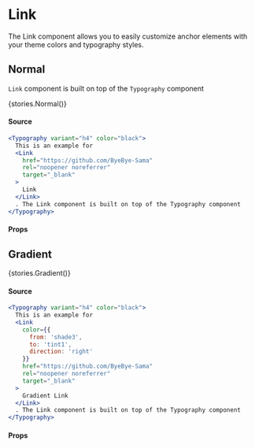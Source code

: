 
<Meta title="Navigation|Link" />

# Link

<p style={{fontSize: '22px'}}>The Link component allows you to easily customize anchor elements with your theme colors and typography styles.</p>

## Normal

`Link` component is built on top of the `Typography` component

<Preview>
  <Story name="Normal" argTypes={{
    children: {
      type: { 
        required: true 
      },
      description: 'The content of the link.',
      table: {
        type: {
          summary: 'node',
        }
      },
      control: {
        type: null
      }
    },
    color: {
      description: 'The color of the link content and underline.',
      table: {
        type: {
          summary: `'primary'|'tint1'|'tint2'|'tint3'|'shade1'|'shade2'|'shade3'| +6`,
          detail: `'white'|'black'|'primary00'|'primary25'|'primary50'|'primary75'`
        },
        defaultValue: {
          summary: `'primary'`
        }
      },
      control: {
        type: null
      }
    },
    underline: {
      description: 'Controls when the link should have an underline.',
      table: {
        type: {
          summary: `'hover'|'none'|'always'`
        },
        defaultValue: {
          summary: `'hover'`
        }
      },
      control: {
        type: null
      }
    }
}}>{stories.Normal()}</Story>
</Preview>

#### Source 

```jsx
<Typography variant="h4" color="black">
  This is an example for
  <Link
    href="https://github.com/ByeBye-Sama"
    rel="noopener noreferrer"
    target="_blank"
  >
    Link
  </Link>
  . The Link component is built on top of the Typography component
</Typography>
```

#### Props

<Props story="Normal" />

## Gradient

<Preview>
  <Story name="Gradient" argTypes={{
    children: {
      type: { 
        required: true 
      },
      description: 'The content of the link.',
      table: {
        type: {
          summary: 'node',
        }
      },
      control: {
        type: null
      }
    },
    color: {
      description: 'The color of the link content and underline.',
      table: {
        type: {
          summary: `{ from: 'color', to: 'color', direction: 'direction' }`,
          detail: `direction: 'right'|'left'|'top'|'bottom'|'right top'|'right bottom'|'left top'|'left bottom'`,
        }
      },
      control: {
        type: null
      }
    },
    underline: {
      description: 'Controls when the link should have an underline.',
      table: {
        type: {
          summary: `'hover'|'none'|'always'`
        },
        defaultValue: {
          summary: `'hover'`
        }
      },
      control: {
        type: null
      }
    }
}}>{stories.Gradient()}</Story>
</Preview>

#### Source

```jsx
<Typography variant="h4" color="black">
  This is an example for
  <Link
    color={{ 
      from: 'shade3',
      to: 'tint1',
      direction: 'right'
    }}
    href="https://github.com/ByeBye-Sama"
    rel="noopener noreferrer"
    target="_blank"
  >
    Gradient Link
  </Link>
  . The Link component is built on top of the Typography component
</Typography>
```

#### Props

<Props story="Gradient"/>
